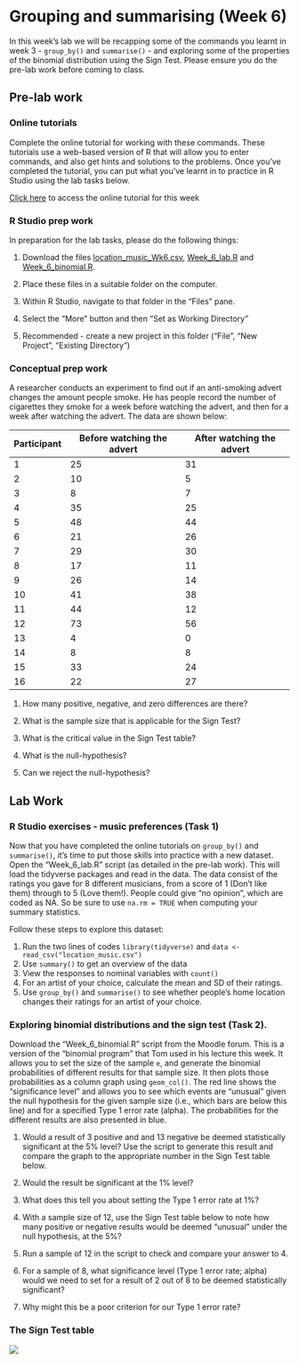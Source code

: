 # Grouping and summarising (Week 6) {#week6}

In this week's lab we will be recapping some of the commands you learnt in week 3 - `group_by()` and `summarise()` - and exploring some of the properties of the binomial distribution using the Sign Test. Please ensure you do the pre-lab work before coming to class.

## Pre-lab work

### Online tutorials 

Complete the online tutorial for working with these commands. These tutorials use a web-based version of R that will allow you to enter commands, and also get hints and solutions to the problems. Once you've completed the tutorial, you can put what you've learnt in to practice in R Studio using the lab tasks below. 

[Click here](https://psylancs.shinyapps.io/Week_6_learnr/) to access the online tutorial for this week

### R Studio prep work
In preparation for the lab tasks, please do the following things:

1. Download the files [location_music_Wk6.csv](files/Week_6/location_music_Wk6.csv), [Week_6_lab.R](files/Week_6/Week_6_lab.R) and [Week_6_binomial.R](files/Week_6/Week_6_binomial).

2. Place these files in a suitable folder on the computer.

3. Within R Studio, navigate to that folder in the "Files" pane.

3. Select the "More" button and then "Set as Working Directory"

4. Recommended - create a new project in this folder ("File", "New Project", "Existing Directory")

### Conceptual prep work
A researcher conducts an experiment to find out if an anti-smoking advert changes the amount people smoke. He has people record the number of cigarettes they smoke for a week before watching the advert, and then for a week after watching the advert. The data are shown below:

| Participant | Before watching the advert | After watching the advert |
|-|-|-|
| 1 | 25 | 31 |
| 2 | 10 | 5 |
| 3 | 8 | 7 |
| 4 | 35 | 25 |
| 5 | 48 | 44 |
| 6 | 21 | 26 |
| 7 | 29 | 30 |
| 8 | 17 | 11 |
| 9 | 26 | 14 |
| 10 | 41 | 38 |
| 11 | 44 | 12 |
| 12 | 73 | 56 |
| 13 | 4 | 0 |
| 14 | 8 | 8 |
| 15 | 33 | 24 |
| 16 | 22 | 27 |

1. How many positive, negative, and zero differences are there?

2. What is the sample size that is applicable for the Sign Test?

3. What is the critical value in the Sign Test table?

4. What is the null-hypothesis?

5. Can we reject the null-hypothesis?

## Lab Work

### R Studio exercises - music preferences (Task 1)

Now that you have completed the online tutorials on `group_by()` and `summarise()`, it's time to put those skills into practice with a new dataset. Open the "Week_6_lab.R" script (as detailed in the pre-lab work). This will load the tidyverse packages and read in the data. The data consist of the ratings you gave for 8 different musicians, from a score of 1 (Don't like them) through to 5 (Love them!). People could give "no opinion", which are coded as NA. So be sure to use `na.rm = TRUE` when computing your summary statistics.  

Follow these steps to explore this dataset:

1. Run the two lines of codes `library(tidyverse)` and `data <- read_csv("location_music.csv")`
2. Use `summary()` to get an overview of the data
3. View the responses to nominal variables with `count()`
4. For an artist of your choice, calculate the mean and SD of their ratings.
5. Use `group_by()` and `summarise()` to see whether people's home location changes their ratings for an artist of your choice.


### Exploring binomial distributions and the sign test (Task 2).

Download the "Week_6_binomial.R" script from the Moodle forum. This is a version of the "binomial program" that Tom used in his lecture this week. It allows you to set the size of the sample `e`, and generate the binomial probabilities of different results for that sample size. It then plots those probabilities as a column graph using `geom_col()`. The red line shows the "significance level" and allows you to see which events are "unusual" given the null hypothesis for the given sample size (i.e., which bars are below this line) and for a specified Type 1 error rate (alpha). The probabilities for the different results are also presented in blue.

1. Would a result of 3 positive and and 13 negative be deemed statistically significant at the 5% level? Use the script to generate this result and compare the graph to the appropriate number in the Sign Test table below.

2. Would the result be significant at the 1% level?

3. What does this tell you about setting the Type 1 error rate at 1%?

4. With a sample size of 12, use the Sign Test table below to note how many positive or negative results would be deemed "unusual" under the null hypothesis, at the 5%? 

5. Run a sample of 12 in the script to check and compare your answer to 4.

5. For a sample of 8, what significance level (Type 1 error rate; alpha) would we need to set for a result of 2 out of 8 to be deemed statistically significant?

6. Why might this be a poor criterion for our Type 1 error rate?

### The Sign Test table

![](files/Week_6/sign_test_table.png)
